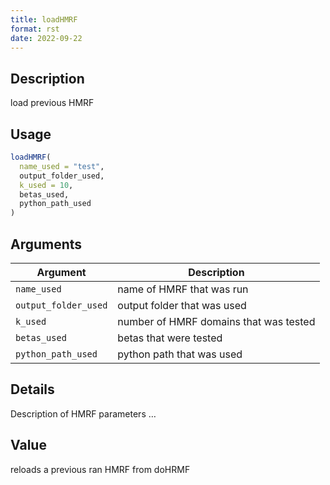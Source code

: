```yaml
--- 
title: loadHMRF 
format: rst 
date: 2022-09-22 
--- 
```


## Description

load previous HMRF


## Usage

```r
loadHMRF(
  name_used = "test",
  output_folder_used,
  k_used = 10,
  betas_used,
  python_path_used
)
```


## Arguments

Argument      |Description
------------- |----------------
`name_used`     |     name of HMRF that was run
`output_folder_used`     |     output folder that was used
`k_used`     |     number of HMRF domains that was tested
`betas_used`     |     betas that were tested
`python_path_used`     |     python path that was used


## Details

Description of HMRF parameters ...


## Value

reloads a previous ran HMRF from doHRMF


